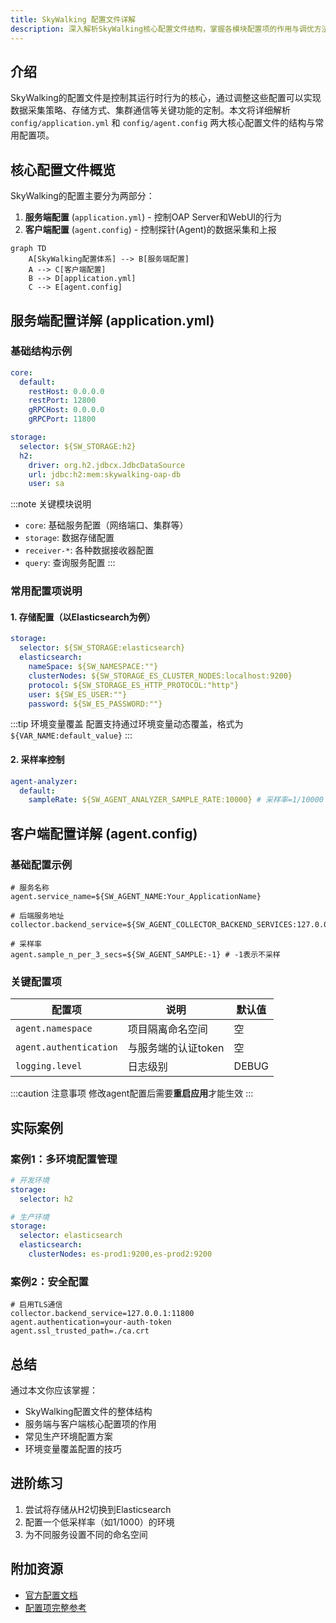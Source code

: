 ```yaml
---
title: SkyWalking 配置文件详解
description: 深入解析SkyWalking核心配置文件结构，掌握各模块配置项的作用与调优方法，适合初学者快速上手。
---
```


## 介绍

SkyWalking的配置文件是控制其运行时行为的核心，通过调整这些配置可以实现数据采集策略、存储方式、集群通信等关键功能的定制。本文将详细解析 `config/application.yml` 和 `config/agent.config` 两大核心配置文件的结构与常用配置项。

## 核心配置文件概览

SkyWalking的配置主要分为两部分：
1. **服务端配置** (`application.yml`) - 控制OAP Server和WebUI的行为
2. **客户端配置** (`agent.config`) - 控制探针(Agent)的数据采集和上报

```mermaid
graph TD
    A[SkyWalking配置体系] --> B[服务端配置]
    A --> C[客户端配置]
    B --> D[application.yml]
    C --> E[agent.config]
```

## 服务端配置详解 (application.yml)

### 基础结构示例

```yaml
core:
  default:
    restHost: 0.0.0.0
    restPort: 12800
    gRPCHost: 0.0.0.0
    gRPCPort: 11800

storage:
  selector: ${SW_STORAGE:h2}
  h2:
    driver: org.h2.jdbcx.JdbcDataSource
    url: jdbc:h2:mem:skywalking-oap-db
    user: sa
```

:::note 关键模块说明
- `core`: 基础服务配置（网络端口、集群等）
- `storage`: 数据存储配置
- `receiver-*`: 各种数据接收器配置
- `query`: 查询服务配置
:::

### 常用配置项说明

#### 1. 存储配置（以Elasticsearch为例）

```yaml
storage:
  selector: ${SW_STORAGE:elasticsearch}
  elasticsearch:
    nameSpace: ${SW_NAMESPACE:""}
    clusterNodes: ${SW_STORAGE_ES_CLUSTER_NODES:localhost:9200}
    protocol: ${SW_STORAGE_ES_HTTP_PROTOCOL:"http"}
    user: ${SW_ES_USER:""}
    password: ${SW_ES_PASSWORD:""}
```

:::tip 环境变量覆盖
配置支持通过环境变量动态覆盖，格式为 `${VAR_NAME:default_value}`
:::

#### 2. 采样率控制

```yaml
agent-analyzer:
  default:
    sampleRate: ${SW_AGENT_ANALYZER_SAMPLE_RATE:10000} # 采样率=1/10000
```

## 客户端配置详解 (agent.config)

### 基础配置示例

```properties
# 服务名称
agent.service_name=${SW_AGENT_NAME:Your_ApplicationName}

# 后端服务地址
collector.backend_service=${SW_AGENT_COLLECTOR_BACKEND_SERVICES:127.0.0.1:11800}

# 采样率
agent.sample_n_per_3_secs=${SW_AGENT_SAMPLE:-1} # -1表示不采样
```

### 关键配置项

| 配置项 | 说明 | 默认值 |
|--------|------|--------|
| `agent.namespace` | 项目隔离命名空间 | 空 |
| `agent.authentication` | 与服务端的认证token | 空 |
| `logging.level` | 日志级别 | DEBUG |

:::caution 注意事项
修改agent配置后需要**重启应用**才能生效
:::

## 实际案例

### 案例1：多环境配置管理

```yaml
# 开发环境
storage:
  selector: h2

# 生产环境
storage:
  selector: elasticsearch
  elasticsearch:
    clusterNodes: es-prod1:9200,es-prod2:9200
```

### 案例2：安全配置

```properties
# 启用TLS通信
collector.backend_service=127.0.0.1:11800
agent.authentication=your-auth-token
agent.ssl_trusted_path=./ca.crt
```

## 总结

通过本文你应该掌握：
- SkyWalking配置文件的整体结构
- 服务端与客户端核心配置项的作用
- 常见生产环境配置方案
- 环境变量覆盖配置的技巧

## 进阶练习

1. 尝试将存储从H2切换到Elasticsearch
2. 配置一个低采样率（如1/1000）的环境
3. 为不同服务设置不同的命名空间

## 附加资源

- [官方配置文档](https://skywalking.apache.org/docs/main/latest/en/setup/backend/backend-configuration/)
- [配置项完整参考](https://github.com/apache/skywalking/blob/master/docs/en/setup/backend/configuration.md)